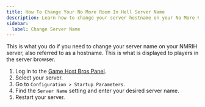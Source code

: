 ```yaml
---
title: How To Change Your No More Room In Hell Server Name
description: Learn how to change your server hostname on your No More Room In Hell server.
sidebar:
  label: Change Server Name
---
```


This is what you do if you need to change your server name on your NMRIH server, also referred to as a hostname. This is what is displayed to players in the server browser.
<Steps>
  1. Log in to the [Game Host Bros Panel](https://panel.gamehostbros.com/).
  2. Select your server.
  3. Go to `Configuration > Startup Parameters`.
  4. Find the `Server Name` setting and enter your desired server name.
  5. Restart your server.
</Steps>